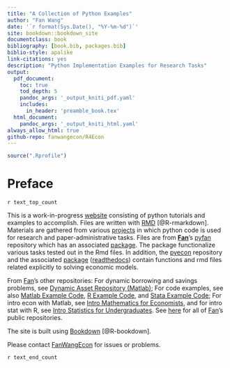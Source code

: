 ```yaml
---
title: "A Collection of Python Examples"
author: "Fan Wang"
date: '`r format(Sys.Date(), "%Y-%m-%d")`'
site: bookdown::bookdown_site
documentclass: book
bibliography: [book.bib, packages.bib]
biblio-style: apalike
link-citations: yes
description: "Python Implementation Examples for Research Tasks"
output:
  pdf_document:
    toc: true
    tod_depth: 5
    pandoc_args: '_output_kniti_pdf.yaml'
    includes:
      in_header: 'preamble_book.tex'
  html_document:
    pandoc_args: '_output_kniti_html.yaml'
always_allow_html: true
github-repo: fanwangecon/R4Econ
---
```


```r
source(".Rprofile")
```

# Preface {-}

`r text_top_count`

This is a work-in-progress [website](https://fanwangecon.github.io/pyfan/) consisting of python tutorials and examples to accomplish. Files are written with [RMD](https://rmarkdown.rstudio.com/) [@R-rmarkdown]. Materials are gathered from various [projects](https://fanwangecon.github.io/research) in which python code is used for research and paper-administrative tasks. Files are from [**Fan**](https://fanwangecon.github.io/)'s [pyfan](https://github.com/FanWangEcon/pyfan) repository which has an associated [package](https://pypi.org/project/pyfan/). The package functionalize various tasks tested out in the Rmd files. In addition, the [pyecon](https://github.com/FanWangEcon/pyecon) repository and the associated [package](https://pypi.org/project/pyecon/) ([readthedocs](https://pyfan.readthedocs.io/en/latest/)) contain functions and rmd files related explicitly to solving economic models.

From [Fan](https://fanwangecon.github.io/)'s other repositories: For dynamic borrowing and savings problems, see [Dynamic Asset Repository (Matlab)](https://fanwangecon.github.io/CodeDynaAsset/); For code examples, see also [Matlab Example Code](https://fanwangecon.github.io/M4Econ/),  [R Example Code](https://fanwangecon.github.io/R4Econ/), and [Stata Example Code](https://fanwangecon.github.io/Stata4Econ/); For intro econ with Matlab, see [Intro Mathematics for Economists](https://fanwangecon.github.io/Math4Econ/), and for intro stat with R, see [Intro Statistics for Undergraduates](https://fanwangecon.github.io/Stat4Econ/). See [here](https://github.com/FanWangEcon) for all of [Fan](https://fanwangecon.github.io/)'s public repositories.

The site is built using [Bookdown](https://bookdown.org/) [@R-bookdown].

Please contact [FanWangEcon](https://fanwangecon.github.io/) for issues or problems.

`r text_end_count`
